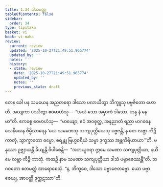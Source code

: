 ```yaml
---
title: 1.34 ဒါသဝတ္ထု
tableOfContents: false
sidebar:
  order: 34
type: tipitaka
basket: vi
book: vi-maha
review:
  current: review
  updated: '2025-10-27T21:49:51.965774'
  updated_by: ''
  notes: ''
  history:
  - state: review
    date: '2025-10-27T21:49:51.965774'
    updated_by: ''
    notes: ''
    previous_state: draft
---
```



<ReviewStatus review={frontmatter.review} showDetails={true} />

<HypothesisAnnotation frontmatter={frontmatter} />

<DynamicBreadcrumb />

<Division number="97" book="vi-maha" e="ch" v="3" p="107">

<Paragraph number="435" book="vi-maha">
တေန ခေါ ပန သမယေန အညတရော ဒါသော ပလာယိတွာ ဘိက္ခူသု ပဗ္ဗဇိတော ဟောတိ. အယျကာ ပဿိတွာ ဧဝမာဟံသု—  “အယံ သော အမှာကံ ဒါသော. ဟန္ဒ နံ နေမာ”တိ. ဧကစ္စေ ဧဝမာဟံသု—  “မာယျော, ဧဝံ အဝစုတ္ထ, အနုညာတံ ရညာ မာဂဓေန သေနိယေန ဗိမ္ဗိသာရေန ‘ယေ သမဏေသု သကျပုတ္တိယေသု ပဗ္ဗဇန္တိ, န တေ လဗ္ဘာ ကိဉ္စိ ကာတုံ, သွာက္ခာတော ဓမ္မော, စရန္တု ဗြဟ္မစရိယံ သမ္မာ ဒုက္ခဿ အန္တကိရိယာယာ’”တိ. မနုဿာ ဥဇ္ဈာယန္တိ ခိယျန္တိ ဝိပါစေန္တိ—  “အဘယူဝရာ ဣမေ သမဏာ သကျပုတ္တိယာ, နယိမေ လဗ္ဘာ ကိဉ္စိ ကာတုံ. ကထဉှိ နာမ သမဏာ သကျပုတ္တိယာ ဒါသံ ပဗ္ဗာဇေဿန္တီ”တိ. ဘဂဝတော ဧတမတ္ထံ အာရောစေသုံ. “န, ဘိက္ခဝေ, ဒါသော ပဗ္ဗာဇေတဗ္ဗော. ယော ပဗ္ဗာဇေယျ, အာပတ္တိ ဒုက္ကဋဿာ”တိ.
</Paragraph>
</Division>